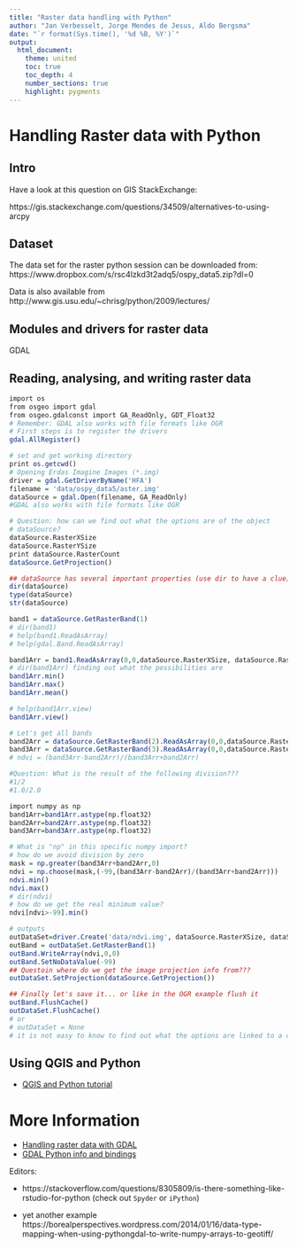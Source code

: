 ```yaml
---
title: "Raster data handling with Python"
author: "Jan Verbesselt, Jorge Mendes de Jesus, Aldo Bergsma"
date: "`r format(Sys.time(), '%d %B, %Y')`"
output:
  html_document:
    theme: united
    toc: true
    toc_depth: 4
    number_sections: true
    highlight: pygments
---
```


# Handling Raster data with Python

## Intro

Have a look at this question on GIS StackExchange:

https://gis.stackexchange.com/questions/34509/alternatives-to-using-arcpy

## Dataset

The data set for the raster python session can be downloaded from:
https://www.dropbox.com/s/rsc4lzkd3t2adq5/ospy_data5.zip?dl=0

Data is also available from http://www.gis.usu.edu/~chrisg/python/2009/lectures/

## Modules and drivers for raster data

GDAL

## Reading, analysing, and writing raster data

```r
import os
from osgeo import gdal
from osgeo.gdalconst import GA_ReadOnly, GDT_Float32
# Remember: GDAL also works with file formats like OGR
# First steps is to register the drivers
gdal.AllRegister()

# set and get working directory
print os.getcwd()
# Opening Erdas Imagine Images (*.img)
driver = gdal.GetDriverByName('HFA')
filename = 'data/ospy_data5/aster.img'
dataSource = gdal.Open(filename, GA_ReadOnly)
#GDAL also works with file formats like OGR

# Question: how can we find out what the options are of the object 
# dataSource?
dataSource.RasterXSize
dataSource.RasterYSize
print dataSource.RasterCount
dataSource.GetProjection()

## dataSource has several important properties (use dir to have a clue)
dir(dataSource)
type(dataSource)
str(dataSource)

band1 = dataSource.GetRasterBand(1)
# dir(band1)
# help(band1.ReadAsArray)
# help(gdal.Band.ReadAsArray)

band1Arr = band1.ReadAsArray(0,0,dataSource.RasterXSize, dataSource.RasterYSize)
# dir(band1Arr) finding out what the possibilities are
band1Arr.min()
band1Arr.max()
band1Arr.mean()

# help(band1Arr.view)
band1Arr.view()

# Let's get all bands
band2Arr = dataSource.GetRasterBand(2).ReadAsArray(0,0,dataSource.RasterXSize, dataSource.RasterYSize)
band3Arr = dataSource.GetRasterBand(3).ReadAsArray(0,0,dataSource.RasterXSize, dataSource.RasterYSize)
# ndvi = (band3Arr-band2Arr)/(band3Arr+band2Arr)

#Question: What is the result of the following division???
#1/2
#1.0/2.0

import numpy as np
band1Arr=band1Arr.astype(np.float32)
band2Arr=band2Arr.astype(np.float32)
band3Arr=band3Arr.astype(np.float32)

# What is "np" in this specific numpy import?
# how do we avoid division by zero
mask = np.greater(band3Arr+band2Arr,0)
ndvi = np.choose(mask,(-99,(band3Arr-band2Arr)/(band3Arr+band2Arr)))
ndvi.min()
ndvi.max()
# dir(ndvi)
# how do we get the real minimum value?
ndvi[ndvi>-99].min()

# outputs
outDataSet=driver.Create('data/ndvi.img', dataSource.RasterXSize, dataSource.RasterYSize, 1, GDT_Float32)
outBand = outDataSet.GetRasterBand(1)
outBand.WriteArray(ndvi,0,0)
outBand.SetNoDataValue(-99)
## Questoin where do we get the image projection info from???
outDataSet.SetProjection(dataSource.GetProjection())

## Finally let's save it... or like in the OGR example flush it
outBand.FlushCache()
outDataSet.FlushCache()
# or
# outDataSet = None
# it is not easy to know to find out what the options are linked to a certain method approach
```

## Using QGIS and Python

- [QGIS and Python tutorial](http://www.qgisworkshop.org/html/workshop/python_in_qgis_tutorial2.html)

# More Information

- [Handling raster data with GDAL](http://www.gis.usu.edu/~chrisg/python/2009/)
- [GDAL Python info and bindings](http://gdal.org/python/osgeo.gdal_array-module.html#BandReadAsArray)

Editors:

- https://stackoverflow.com/questions/8305809/is-there-something-like-rstudio-for-python
(check out `Spyder` or `iPython`)

- yet another example https://borealperspectives.wordpress.com/2014/01/16/data-type-mapping-when-using-pythongdal-to-write-numpy-arrays-to-geotiff/